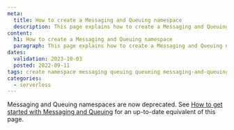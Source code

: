 ```yaml
---
meta:
  title: How to create a Messaging and Queuing namespace
  description: This page explains how to create a Messaging and Queuing namespace
content:
  h1: How to create a Messaging and Queuing namespace
  paragraph: This page explains how to create a Messaging and Queuing namespace
dates:
  validation: 2023-10-03
  posted: 2022-09-11
tags: create namespace messaging queuing queueing messaging-and-queuing
categories:
  - serverless
---
```


Messaging and Queuing namespaces are now deprecated. See [How to get started with Messaging and Queuing](/serverless/messaging/how-to/get-started/) for an up-to-date equivalent of this page.